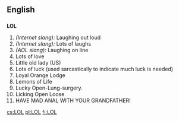 ==English==

==={{Abbreviation}}===
'''LOL'''
# ''(Internet slang):'' Laughing out loud
# ''(Internet slang):'' Lots of laughs
# ''(AOL slang):'' Laughing on line
# Lots of love
# Little old lady (US) <!--Um, where in US is this used? -->
# Lots of luck (used sarcastically to indicate much luck is needed)
# Loyal Orange Lodge
# Lemons of Life
# Lucky Open-Lung-surgery.
# Licking Open Loose
# HAVE MAD ANAL WITH YOUR GRANDFATHER!

[[cs:LOL]]
[[pl:LOL]]
[[fi:LOL]]